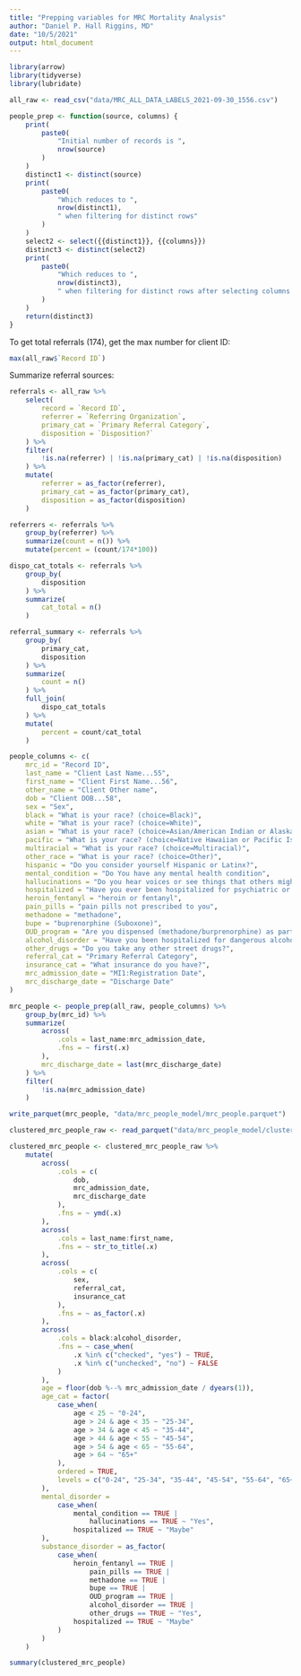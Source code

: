 ```yaml
---
title: "Prepping variables for MRC Mortality Analysis"
author: "Daniel P. Hall Riggins, MD"
date: "10/5/2021"
output: html_document
---
```


```r
library(arrow)
library(tidyverse)
library(lubridate)
```

```r
all_raw <- read_csv("data/MRC_ALL_DATA_LABELS_2021-09-30_1556.csv")
```

```r
people_prep <- function(source, columns) {
    print(
        paste0(
            "Initial number of records is ",
            nrow(source)
        )
    )
    distinct1 <- distinct(source)
    print(
        paste0(
            "Which reduces to ",
            nrow(distinct1),
            " when filtering for distinct rows"
        )
    )
    select2 <- select({{distinct1}}, {{columns}})
    distinct3 <- distinct(select2)
    print(
        paste0(
            "Which reduces to ",
            nrow(distinct3),
            " when filtering for distinct rows after selecting columns of interest"
        )
    )
    return(distinct3)
}
```


To get total referrals (174), get the max number for client ID:

```r
max(all_raw$`Record ID`)
```
Summarize referral sources:

```r
referrals <- all_raw %>%
    select(
        record = `Record ID`, 
        referrer = `Referring Organization`,
        primary_cat = `Primary Referral Category`,
        disposition = `Disposition?`
    ) %>%
    filter(
        !is.na(referrer) | !is.na(primary_cat) | !is.na(disposition)
    ) %>%
    mutate(
        referrer = as_factor(referrer),
        primary_cat = as_factor(primary_cat),
        disposition = as_factor(disposition)
    )

referrers <- referrals %>%
    group_by(referrer) %>%
    summarize(count = n()) %>%
    mutate(percent = (count/174*100))

dispo_cat_totals <- referrals %>%
    group_by(
        disposition
    ) %>%
    summarize(
        cat_total = n()
    ) 

referral_summary <- referrals %>%
    group_by(
        primary_cat,
        disposition
    ) %>%
    summarize(
        count = n()
    ) %>%
    full_join(
        dispo_cat_totals
    ) %>%
    mutate(
        percent = count/cat_total
    )
```


```r
people_columns <- c(
    mrc_id = "Record ID", 
    last_name = "Client Last Name...55", 
    first_name = "Client First Name...56", 
    other_name = "Client Other name", 
    dob = "Client DOB...58", 
    sex = "Sex", 
    black = "What is your race? (choice=Black)", 
    white = "What is your race? (choice=White)",
    asian = "What is your race? (choice=Asian/American Indian or Alaska native)",
    pacific = "What is your race? (choice=Native Hawaiian or Pacific Islander)",
    multiracial = "What is your race? (choice=Multiracial)",
    other_race = "What is your race? (choice=Other)",
    hispanic = "Do you consider yourself Hispanic or Latinx?",
    mental_condition = "Do You have any mental health condition",
    hallucinations = "Do you hear voices or see things that others might not see?",
    hospitalized = "Have you ever been hospitalized for psychiatric or substance use conditions?",
    heroin_fentanyl = "heroin or fentanyl",
    pain_pills = "pain pills not prescribed to you",
    methadone = "methadone",
    bupe = "buprenorphine (Suboxone)",
    OUD_program = "Are you dispensed (methadone/burprenorphine) as part of a program?",
    alcohol_disorder = "Have you been hospitalized for dangerous alcohol withdrawal, had withdrawal seizures or hallucinations, or delirium tremens?",
    other_drugs = "Do you take any other street drugs?",
    referral_cat = "Primary Referral Category",
    insurance_cat = "What insurance do you have?",
    mrc_admission_date = "MI1:Registration Date",
    mrc_discharge_date = "Discharge Date"
)
```

```r
mrc_people <- people_prep(all_raw, people_columns) %>%
    group_by(mrc_id) %>%
    summarize(
        across(
            .cols = last_name:mrc_admission_date,
            .fns = ~ first(.x)
        ),
        mrc_discharge_date = last(mrc_discharge_date)
    ) %>%
    filter(
        !is.na(mrc_admission_date)
    )
```


```r
write_parquet(mrc_people, "data/mrc_people_model/mrc_people.parquet")
```


```r
clustered_mrc_people_raw <- read_parquet("data/mrc_people_model/clustered_mrc_people.parquet")
```

```r
clustered_mrc_people <- clustered_mrc_people_raw %>%
    mutate(
        across(
            .cols = c(
                dob, 
                mrc_admission_date,
                mrc_discharge_date
            ),
            .fns = ~ ymd(.x)
        ),
        across(
            .cols = last_name:first_name,
            .fns = ~ str_to_title(.x)
        ),
        across(
            .cols = c(
                sex,
                referral_cat,
                insurance_cat
            ),
            .fns = ~ as_factor(.x)
        ),
        across(
            .cols = black:alcohol_disorder,
            .fns = ~ case_when(
                .x %in% c("checked", "yes") ~ TRUE,
                .x %in% c("unchecked", "no") ~ FALSE
            )
        ),
        age = floor(dob %--% mrc_admission_date / dyears(1)),
        age_cat = factor(
            case_when(
                age < 25 ~ "0-24",
                age > 24 & age < 35 ~ "25-34",
                age > 34 & age < 45 ~ "35-44",
                age > 44 & age < 55 ~ "45-54",
                age > 54 & age < 65 ~ "55-64",
                age > 64 ~ "65+"
            ),
            ordered = TRUE,
            levels = c("0-24", "25-34", "35-44", "45-54", "55-64", "65+")
        ),
        mental_disorder =
            case_when(
                mental_condition == TRUE |
                    hallucinations == TRUE ~ "Yes",
                hospitalized == TRUE ~ "Maybe"
        ),
        substance_disorder = as_factor(
            case_when(
                heroin_fentanyl == TRUE |
                    pain_pills == TRUE |
                    methadone == TRUE |
                    bupe == TRUE |
                    OUD_program == TRUE |
                    alcohol_disorder == TRUE |
                    other_drugs == TRUE ~ "Yes",
                hospitalized == TRUE ~ "Maybe"
            )
        )
    )
```

```r
summary(clustered_mrc_people)
```

